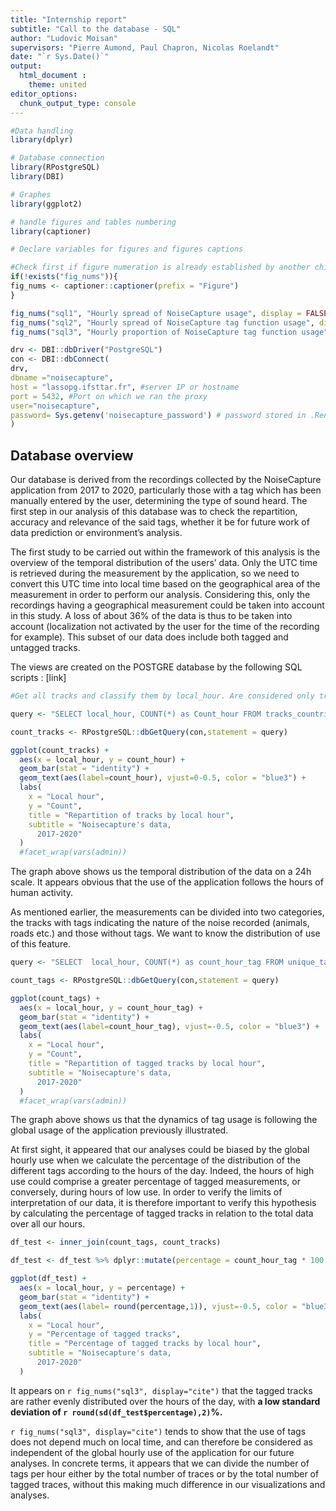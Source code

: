 ```yaml
---
title: "Internship report"
subtitle: "Call to the database - SQL"
author: "Ludovic Moisan"
supervisors: "Pierre Aumond, Paul Chapron, Nicolas Roelandt"
date: "`r Sys.Date()`"
output: 
  html_document :
    theme: united
editor_options: 
  chunk_output_type: console
---
```


```r

#Data handling
library(dplyr)

# Database connection
library(RPostgreSQL)
library(DBI)

# Graphes
library(ggplot2)

# handle figures and tables numbering
library(captioner)

```

```r

# Declare variables for figures and figures captions

#Check first if figure numeration is already established by another child document to keep tracks of precedent numerations
if(!exists("fig_nums")){
fig_nums <- captioner::captioner(prefix = "Figure")
}

fig_nums("sql1", "Hourly spread of NoiseCapture usage", display = FALSE)
fig_nums("sql2", "Hourly spread of NoiseCapture tag function usage", display = FALSE)
fig_nums("sql3", "Hourly proportion of NoiseCapture tag function usage", display = FALSE)

```

```r
drv <- DBI::dbDriver("PostgreSQL")
con <- DBI::dbConnect(
drv,
dbname ="noisecapture",
host = "lassopg.ifsttar.fr", #server IP or hostname
port = 5432, #Port on which we ran the proxy
user="noisecapture",
password= Sys.getenv('noisecapture_password') # password stored in .Renviron. Use this to edit it : usethis::edit_r_environ()
)

```

## Database overview

Our database is derived from the recordings collected by the NoiseCapture application from 2017 to 2020, particularly those with a tag which has been manually entered by the user, determining the type of sound heard.
The first step in our analysis of this database was to check the repartition, accuracy and relevance of the said tags, whether it be for future work of data prediction or environment’s analysis.

The first study to be carried out within the framework of this analysis is the overview of the temporal distribution of the users' data. Only the UTC time is retrieved during the measurement by the application, so we need to convert this UTC time into local time based on the geographical area of the measurement in order to perform our analysis. Considering this, only the recordings having a geographical measurement could be taken into account in this study. A loss of about 36% of the data is thus to be taken into account (localization not activated by the user for the time of the recording for example). This subset of our data does include both tagged and untagged tracks.

The views are created on the POSTGRE database by the following SQL scripts : [link]

```r

#Get all tracks and classify them by local_hour. Are considered only tracks with geographical data (around 64% of tracks only [100 - 94938 / 260422 * 100])

query <- "SELECT local_hour, COUNT(*) as Count_hour FROM tracks_countries GROUP BY local_hour ORDER BY local_hour"

count_tracks <- RPostgreSQL::dbGetQuery(con,statement = query)

ggplot(count_tracks) +
  aes(x = local_hour, y = count_hour) +
  geom_bar(stat = "identity") +
  geom_text(aes(label=count_hour), vjust=0-0.5, color = "blue3") +
  labs(
    x = "Local hour",
    y = "Count",
    title = "Repartition of tracks by local hour",
    subtitle = "Noisecapture's data,
      2017-2020"
  )
  #facet_wrap(vars(admin))

```

The graph above shows us the temporal distribution of the data on a 24h scale. It appears obvious that the use of the application follows the hours of human activity.

As mentioned earlier, the measurements can be divided into two categories, the tracks with tags indicating the nature of the noise recorded (animals, roads etc.) and those without tags. We want to know the distribution of use of this feature.

```r

query <- "SELECT  local_hour, COUNT(*) as count_hour_tag FROM unique_tagged_tracks GROUP BY local_hour ORDER BY local_hour"

count_tags <- RPostgreSQL::dbGetQuery(con,statement = query)

ggplot(count_tags) +
  aes(x = local_hour, y = count_hour_tag) +
  geom_bar(stat = "identity") +
  geom_text(aes(label=count_hour_tag), vjust=-0.5, color = "blue3") +
  labs(
    x = "Local hour",
    y = "Count",
    title = "Repartition of tagged tracks by local hour",
    subtitle = "Noisecapture's data,
      2017-2020"
  ) 
  #facet_wrap(vars(admin))

```

The graph above shows us that the dynamics of tag usage is following the global usage of the application previously illustrated.

At first sight, it appeared that our analyses could be biased by the global hourly use when we calculate the percentage of the distribution of the different tags according to the hours of the day. Indeed, the hours of high use could comprise a greater percentage of tagged measurements, or conversely, during hours of low use.
In order to verify the limits of interpretation of our data, it is therefore important to verify this hypothesis by calculating the percentage of tagged tracks in relation to the total data over all our hours.

```r

df_test <- inner_join(count_tags, count_tracks)

df_test <- df_test %>% dplyr::mutate(percentage = count_hour_tag * 100 / count_hour)

ggplot(df_test) +
  aes(x = local_hour, y = percentage) +
  geom_bar(stat = "identity") +
  geom_text(aes(label= round(percentage,1)), vjust=-0.5, color = "blue3") +
  labs(
    x = "Local hour",
    y = "Percentage of tagged tracks",
    title = "Percentage of tagged tracks by local hour",
    subtitle = "Noisecapture's data,
      2017-2020"
  ) 

```

It appears on `r fig_nums("sql3", display="cite")` that the tagged tracks are rather evenly distributed over the hours of the day, with **a low standard deviation of `r round(sd(df_test$percentage),2)`%.**

`r fig_nums("sql3", display="cite")` tends to show that the use of tags does not depend much on local time, and can therefore be considered as independent of the global hourly use of the application for our future analyses. In concrete terms, it appears that we can divide the number of tags per hour either by the total number of traces or by the total number of tagged traces, without this making much difference in our visualizations and analyses.